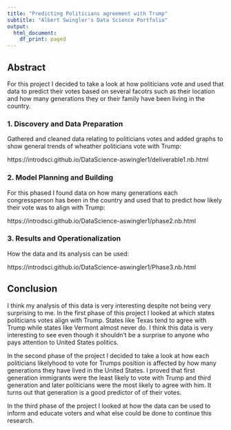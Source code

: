 ```yaml
---
title: "Predicting Politicians agreement with Trump"
subtitle: "Albert Swingler's Data Science Portfolio"
output:
  html_document:
    df_print: paged
---
```


## Abstract

For this project I decided to take a look at how politicians vote and used that data to predict their votes based on several facotrs such as their location and how many generations they or their family have been living in the country.

### 1. Discovery and Data Preparation

Gathered and cleaned data relating to politicians votes and added graphs to show general trends of wheather politicians vote with Trump:

https://introdsci.github.io/DataScience-aswingler1/deliverable1.nb.html

### 2. Model Planning and Building

For this phased I found data on how many generations each congressperson has been in the country and used that to predict how likely their vote was to align with Trump:

https://introdsci.github.io/DataScience-aswingler1/phase2.nb.html

### 3. Results and Operationalization

How the data and its analysis can be used:

https://introdsci.github.io/DataScience-aswingler1/Phase3.nb.html



## Conclusion
I think my analysis of this data is very interesting despite not being very surprising to me. In the first phase of this project I looked at which states politicians votes align with Trump. States like Texas tend to agree with Trump while states like Vermont almost never do. I think this data is very interesting to see even though it shouldn't be a surprise to anyone who pays attention to United States politics. 

In the second phase of the project I decided to take a look at how each politicians likelyhood to vote for Trumps position is affected by how many generations they have lived in the United States. I proved that first generation immigrants were the least likely to vote with Trump and third generation and later politicians were the most likely to agree with him. It turns out that generation is a good predictor of of their votes.

In the third phase of the project I looked at how the data can be used to inform and educate voters and what else could be done to continue this research.